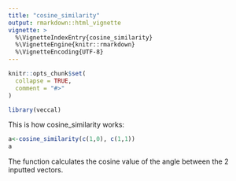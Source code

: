 ```yaml
---
title: "cosine_similarity"
output: rmarkdown::html_vignette
vignette: >
  %\VignetteIndexEntry{cosine_similarity}
  %\VignetteEngine{knitr::rmarkdown}
  %\VignetteEncoding{UTF-8}
---
```


```r
knitr::opts_chunk$set(
  collapse = TRUE,
  comment = "#>"
)
```

```r
library(veccal)
```

This is how cosine_similarity works:

```r
a<-cosine_similarity(c(1,0), c(1,1))
a
```

The function calculates the cosine value of the angle between the 2 inputted vectors.
